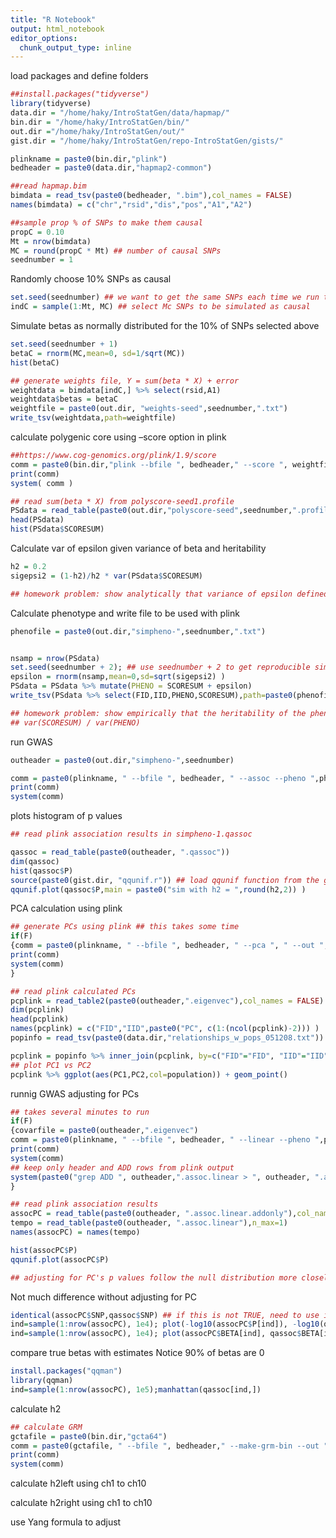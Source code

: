 ```yaml
---
title: "R Notebook"
output: html_notebook
editor_options: 
  chunk_output_type: inline
---
```



load packages and define folders
```r
##install.packages("tidyverse")
library(tidyverse)
data.dir = "/home/haky/IntroStatGen/data/hapmap/"
bin.dir = "/home/haky/IntroStatGen/bin/"
out.dir ="/home/haky/IntroStatGen/out/"
gist.dir = "/home/haky/IntroStatGen/repo-IntroStatGen/gists/"

plinkname = paste0(bin.dir,"plink")
bedheader = paste0(data.dir,"hapmap2-common")

```



```r
##read hapmap.bim
bimdata = read_tsv(paste0(bedheader, ".bim"),col_names = FALSE)
names(bimdata) = c("chr","rsid","dis","pos","A1","A2")

##sample prop % of SNPs to make them causal
propC = 0.10
Mt = nrow(bimdata)
MC = round(propC * Mt) ## number of causal SNPs
seednumber = 1

```


Randomly choose 10% SNPs as causal
```r
set.seed(seednumber) ## we want to get the same SNPs each time we run this
indC = sample(1:Mt, MC) ## select Mc SNPs to be simulated as causal

```

Simulate betas as normally distributed for the 10% of SNPs selected above
```r

set.seed(seednumber + 1)
betaC = rnorm(MC,mean=0, sd=1/sqrt(MC))
hist(betaC)

## generate weights file, Y = sum(beta * X) + error
weightdata = bimdata[indC,] %>% select(rsid,A1) 
weightdata$betas = betaC
weightfile = paste0(out.dir, "weights-seed",seednumber,".txt")
write_tsv(weightdata,path=weightfile)

```

calculate polygenic core using --score option in plink
```r

##https://www.cog-genomics.org/plink/1.9/score
comm = paste0(bin.dir,"plink --bfile ", bedheader," --score ", weightfile, " header sum --out ", out.dir,"polyscore-seed",seednumber)
print(comm)
system( comm )

## read sum(beta * X) from polyscore-seed1.profile
PSdata = read_table(paste0(out.dir,"polyscore-seed",seednumber,".profile"))
head(PSdata)
hist(PSdata$SCORESUM)
```

Calculate var of epsilon given variance of beta and heritability
```r

h2 = 0.2
sigepsi2 = (1-h2)/h2 * var(PSdata$SCORESUM)

## homework problem: show analytically that variance of epsilon defined above leads to the heritability h2. 

```


Calculate phenotype and write file to be used with plink
```r

phenofile = paste0(out.dir,"simpheno-",seednumber,".txt")


nsamp = nrow(PSdata)
set.seed(seednumber + 2); ## use seednumber + 2 to get reproducible simulations
epsilon = rnorm(nsamp,mean=0,sd=sqrt(sigepsi2) ) 
PSdata = PSdata %>% mutate(PHENO = SCORESUM + epsilon)
write_tsv(PSdata %>% select(FID,IID,PHENO,SCORESUM),path=paste0(phenofile))

## homework problem: show empirically that the heritability of the phenotype is = h2
## var(SCORESUM) / var(PHENO) 

```

run GWAS
```r
outheader = paste0(out.dir,"simpheno-",seednumber)

comm = paste0(plinkname, " --bfile ", bedheader, " --assoc --pheno ",phenofile, " --pheno-name PHENO ", " --out ", outheader)
print(comm)
system(comm)
```


plots histogram of p values
```r

## read plink association results in simpheno-1.qassoc

qassoc = read_table(paste0(outheader, ".qassoc"))
dim(qassoc)
hist(qassoc$P)
source(paste0(gist.dir, "qqunif.r")) ## load qqunif function from the gist folder
qqunif.plot(qassoc$P,main = paste0("sim with h2 = ",round(h2,2)) )


```


PCA calculation using plink
```r
## generate PCs using plink ## this takes some time
if(F)
{comm = paste0(plinkname, " --bfile ", bedheader, " --pca ", " --out ", outheader)
print(comm)
system(comm)
}

## read plink calculated PCs
pcplink = read_table2(paste0(outheader,".eigenvec"),col_names = FALSE)
dim(pcplink)
head(pcplink)
names(pcplink) = c("FID","IID",paste0("PC", c(1:(ncol(pcplink)-2))) )
popinfo = read_tsv(paste0(data.dir,"relationships_w_pops_051208.txt"))

pcplink = popinfo %>% inner_join(pcplink, by=c("FID"="FID", "IID"="IID"))
## plot PC1 vs PC2
pcplink %>% ggplot(aes(PC1,PC2,col=population)) + geom_point()

```

runnig GWAS adjusting for PCs
```r

## takes several minutes to run
if(F)
{covarfile = paste0(outheader,".eigenvec")
comm = paste0(plinkname, " --bfile ", bedheader, " --linear --pheno ",phenofile, " --pheno-name PHENO --covar ", covarfile, " --covar-number 3-7", " --out ", outheader)
print(comm)
system(comm)
## keep only header and ADD rows from plink output 
system(paste0("grep ADD ", outheader,".assoc.linear > ", outheader, ".assoc.linear.addonly") )
}

## read plink association results
assocPC = read_table(paste0(outheader, ".assoc.linear.addonly"),col_names=FALSE)
tempo = read_table(paste0(outheader, ".assoc.linear"),n_max=1)
names(assocPC) = names(tempo)

hist(assocPC$P)
qqunif.plot(assocPC$P)

## adjusting for PC's p values follow the null distribution more closely.

```
Not much difference without adjusting for PC
```r

identical(assocPC$SNP,qassoc$SNP) ## if this is not TRUE, need to use inner_join to match SNPs
ind=sample(1:nrow(assocPC), 1e4); plot(-log10(assocPC$P[ind]), -log10(qassoc$P[ind]) )
ind=sample(1:nrow(assocPC), 1e4); plot(assocPC$BETA[ind], qassoc$BETA[ind] )

```


compare true betas with estimates
Notice 90% of betas are 0
```r
install.packages("qqman")
library(qqman)
ind=sample(1:nrow(assocPC), 1e5);manhattan(qassoc[ind,])

```



calculate h2
```r

## calculate GRM
gctafile = paste0(bin.dir,"gcta64")
comm = paste0(gctafile, " --bfile ", bedheader," --make-grm-bin --out ", outheader)
print(comm)
system(comm)

```



calculate h2left using ch1 to ch10 

calculate h2right using ch1 to ch10 

use Yang formula to adjust


```r

```

